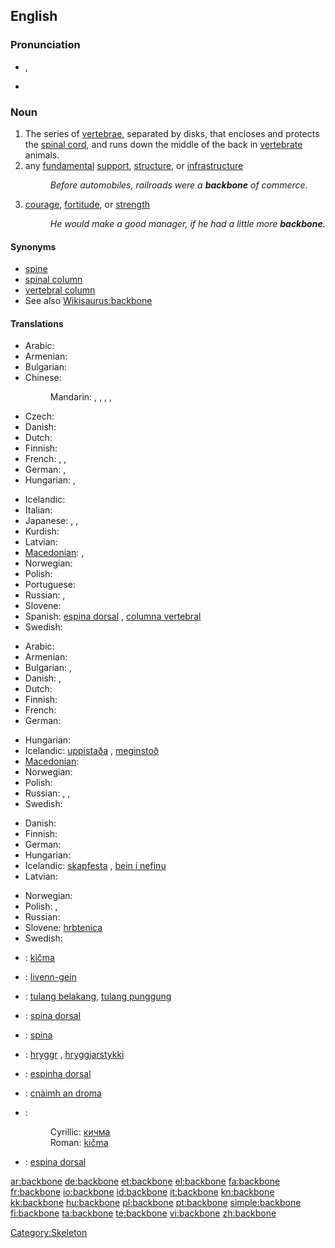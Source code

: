 ==English==

===Pronunciation===
* {{IPA|/ˈbækˌbəʊn/}}, {{SAMPA|/"b{k%b@Un/}}
* {{audio|en-us-backbone.ogg|Audio (US)}}

===Noun===
{{en-noun}}

# The series of [[vertebrae]], separated by disks, that encloses and protects the [[spinal cord]], and runs down the middle of the back in [[vertebrate]] animals.
# any [[fundamental]] [[support]], [[structure]], or [[infrastructure]]
#: ''Before automobiles, railroads were a '''backbone''' of commerce.''
# [[courage]], [[fortitude]], or [[strength]]
#: ''He would make a good manager, if he had a little more '''backbone'''.''

====Synonyms====
* [[spine]]
* [[spinal column]]
* [[vertebral column]]
* See also [[Wikisaurus:backbone]]

====Translations====
{{trans-top|series of vertebrae that encloses the spinal cord}}
* Arabic: {{t-|ar|عمود فقري|m|tr=3amuud fáqriy}}
* Armenian: {{t-|hy|ողնաշար|tr=oġnašar}}
* Bulgarian: {{t|bg|гръбнак}}
* Chinese:
*: Mandarin: {{t|cmn|骨幹|sc=Hani}},  {{t|cmn|骨干|tr=gǔgàn|sc=Hani}},  {{t|cmn|脊骨|tr=jígǔ|sc=Hani}},  {{t|cmn|背骨|tr=bèigǔ|sc=Hani}},  {{t|cmn|脊椎|tr=jǐzhuī|sc=Hani}}
* Czech: {{t+|cs|páteř|f}}
* Danish: {{t-|da|rygrad|c}}
* Dutch: {{t+|nl|ruggengraat|m}}
* Finnish: {{t-|fi|selkäranka}}
* French: {{t+|fr|colonne vertébrale|f}},  {{t+|fr|rachis|m}},  {{t|fr|épine dorsale|f}}
* German: {{t+|de|Rückgrat|n}},  {{t+|de|Wirbelsäule|f}}
* Hungarian: {{t+|hu|gerincoszlop}}, {{t|hu|hátgerinc}}
{{trans-mid}}
* Icelandic: {{t+|is|hryggur|m}}
* Italian: {{t+|it|spina dorsale|f}}
* Japanese: {{t|ja|背骨|tr=せぼね, sebone}},  {{t|ja|脊椎|tr=せきつい, sekitsui}},  {{t|ja|脊柱|tr=せきちゅう, sekichū}}
* Kurdish: {{ku-Arab|[[بڕبڕه‌]]}}
* Latvian: {{t-|lv|mugurkauls|m|xs=Latvian}}
* [[Macedonian]]: {{t-|mk|’рбет|m|tr='rbet}},  {{t-|mk|кичма|f|tr=kíčma}}
* Norwegian: {{t-|no|ryggrad|m|f}}
* Polish: {{t+|pl|kręgosłup|m}}
* Portuguese: {{t+|pt|coluna vertebral|f}}
* Russian: {{t+|ru|позвоночник|m|tr=pozvonóčnik}},  {{t+|ru|хребет|m|tr=xrebét}}
* Slovene: {{t+|sl|hrbtenica|f}}
* Spanish: [[espina dorsal]] {{f}}, [[columna vertebral]] {{f}}
* Swedish: {{t+|sv|ryggrad|c}}
{{trans-bottom}}

{{trans-top|any fundamental support, structure, or infrastructure}}
* Arabic: {{t|ar|دعامة|f|tr=di3aama}}
* Armenian: {{t-|hy|հիմք|tr=himk’}}
* Bulgarian: {{t+|bg|основа}},  {{t+|bg|опора}}
* Danish: {{t-|da|fundament|n}}, {{t-|da|basis|c}}
* Dutch: {{t+|nl|ruggengraat|m}}
* Finnish: {{t-|fi|selkäranka}}
* French: {{t|fr|épine dorsale|f}}
* German: {{t+|de|Rückgrat|n}}
{{trans-mid}}
* Hungarian: {{t+|hu|gerinc}}
* Icelandic: [[uppistaða]] {{f}}, [[meginstoð]] {{f}}
* [[Macedonian]]: {{t-|mk|потпора|f|tr=pótpora}}
* Norwegian: {{t-|no|ryggrad|m|f}}
* Polish: {{t|pl|trzon|m}}
* Russian: {{t+|ru|хребет|m|tr=xrebét}}, {{t+|ru|костяк|m|tr=kostják}}, {{t+|ru|основа|f|tr=osnóva}}
* Swedish: {{t+|sv|ryggrad|c}}
{{trans-bottom}}

{{trans-top|courage, fortitude, or strength}}
* Danish: {{t-|da|rygrad|c}}
* Finnish: {{t-|fi|selkäranka}}
* German: {{t+|de|Rückgrat|n}}
* Hungarian: {{t+|hu|gerinc}}
* Icelandic: [[skapfesta]] {{f}}, [[bein í nefinu]] {{n}}
* Latvian: {{t-|lv|mugurkauls|m|xs=Latvian}}
{{trans-mid}}
* Norwegian: {{t-|no|ryggrad|m|f}}
* Polish: {{t+|pl|charakter}}, {{t+|pl|kręgosłup|m}}
* Russian: {{t+|ru|стержень|m|tr=stéržen’}}
* Slovene: [[hrbtenica]] {{f}}
* Swedish: {{t+|sv|ryggrad|c}}
{{trans-bottom}}

{{checktrans-top}}
* {{ttbc|Bosnian}}: [[kičma]] {{f}}
* {{ttbc|Breton}}: [[livenn-gein]] {{f}}
* {{ttbc|Indonesian}}: [[tulang belakang]], [[tulang punggung]]
* {{ttbc|Interlingua}}: [[spina dorsal]]
* {{ttbc|Latin}}: [[spina]] {{f}}
* {{ttbc|Old Norse}}: [[hryggr]] {{m}}, [[hryggjarstykki]] {{n}}
* {{ttbc|Portuguese}}: [[espinha dorsal]] {{f}} {{italbrac|Brazil}}
* {{ttbc|Scottish Gaelic}}: [[cnàimh an droma]] {{m}}
* {{ttbc|Serbian}}:
*: Cyrillic: [[кичма]] {{f}}
*: Roman: [[kičma]] {{f}}
* {{ttbc|Spanish}}: [[espina dorsal]] {{f}}
{{checktrans-bottom}}

[[Category:Skeleton]]

[[ar:backbone]]
[[de:backbone]]
[[et:backbone]]
[[el:backbone]]
[[fa:backbone]]
[[fr:backbone]]
[[io:backbone]]
[[id:backbone]]
[[it:backbone]]
[[kn:backbone]]
[[kk:backbone]]
[[hu:backbone]]
[[pl:backbone]]
[[pt:backbone]]
[[simple:backbone]]
[[fi:backbone]]
[[ta:backbone]]
[[te:backbone]]
[[vi:backbone]]
[[zh:backbone]]